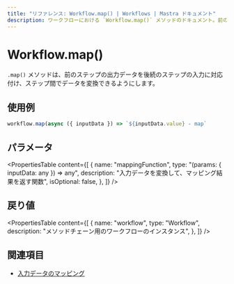 ```yaml
---
title: "リファレンス: Workflow.map() | Workflows | Mastra ドキュメント"
description: ワークフローにおける `Workflow.map()` メソッドのドキュメント。前のステップの出力データを後続のステップの入力に対応付けます。
---
```


# Workflow.map()

`.map()` メソッドは、前のステップの出力データを後続のステップの入力に対応付け、ステップ間でデータを変換できるようにします。

## 使用例

```typescript copy
workflow.map(async ({ inputData }) => `${inputData.value} - map`
```

## パラメータ

<PropertiesTable
  content={[
    {
      name: "mappingFunction",
      type: "(params: { inputData: any }) => any",
      description: "入力データを変換して、マッピング結果を返す関数",
      isOptional: false,
    },
  ]}
/>

## 戻り値

<PropertiesTable
  content={[
    {
      name: "workflow",
      type: "Workflow",
      description: "メソッドチェーン用のワークフローのインスタンス",
    },
  ]}
/>

## 関連項目

- [入力データのマッピング](../../docs/workflows/input-data-mapping.mdx)